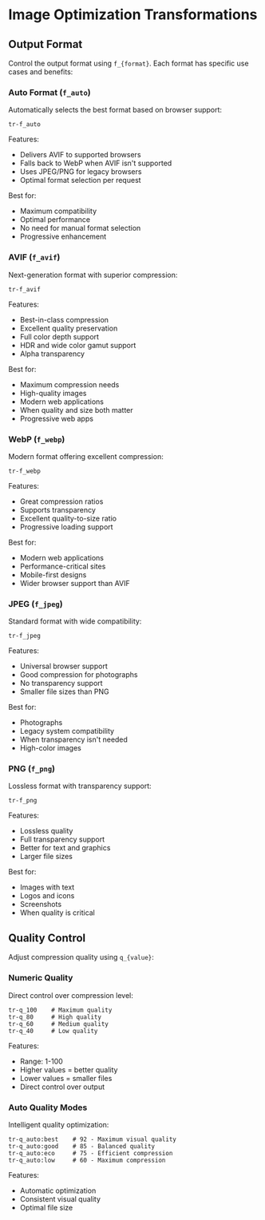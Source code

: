 # Image Optimization Transformations

## Output Format

Control the output format using `f_{format}`. Each format has specific use cases and benefits:

### Auto Format (`f_auto`)

Automatically selects the best format based on browser support:

```
tr-f_auto
```

Features:

- Delivers AVIF to supported browsers
- Falls back to WebP when AVIF isn't supported
- Uses JPEG/PNG for legacy browsers
- Optimal format selection per request

Best for:

- Maximum compatibility
- Optimal performance
- No need for manual format selection
- Progressive enhancement

### AVIF (`f_avif`)

Next-generation format with superior compression:

```
tr-f_avif
```

Features:

- Best-in-class compression
- Excellent quality preservation
- Full color depth support
- HDR and wide color gamut support
- Alpha transparency

Best for:

- Maximum compression needs
- High-quality images
- Modern web applications
- When quality and size both matter
- Progressive web apps

### WebP (`f_webp`)

Modern format offering excellent compression:

```
tr-f_webp
```

Features:

- Great compression ratios
- Supports transparency
- Excellent quality-to-size ratio
- Progressive loading support

Best for:

- Modern web applications
- Performance-critical sites
- Mobile-first designs
- Wider browser support than AVIF

### JPEG (`f_jpeg`)

Standard format with wide compatibility:

```
tr-f_jpeg
```

Features:

- Universal browser support
- Good compression for photographs
- No transparency support
- Smaller file sizes than PNG

Best for:

- Photographs
- Legacy system compatibility
- When transparency isn't needed
- High-color images

### PNG (`f_png`)

Lossless format with transparency support:

```
tr-f_png
```

Features:

- Lossless quality
- Full transparency support
- Better for text and graphics
- Larger file sizes

Best for:

- Images with text
- Logos and icons
- Screenshots
- When quality is critical

## Quality Control

Adjust compression quality using `q_{value}`:

### Numeric Quality

Direct control over compression level:

```
tr-q_100    # Maximum quality
tr-q_80     # High quality
tr-q_60     # Medium quality
tr-q_40     # Low quality
```

Features:

- Range: 1-100
- Higher values = better quality
- Lower values = smaller files
- Direct control over output

### Auto Quality Modes

Intelligent quality optimization:

```
tr-q_auto:best    # 92 - Maximum visual quality
tr-q_auto:good    # 85 - Balanced quality
tr-q_auto:eco     # 75 - Efficient compression
tr-q_auto:low     # 60 - Maximum compression
```

Features:

- Automatic optimization
- Consistent visual quality
- Optimal file size
